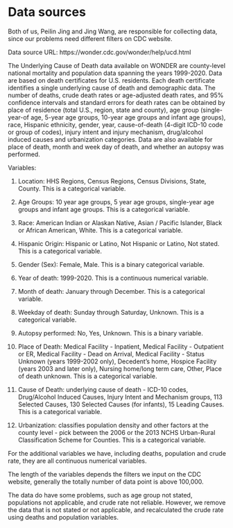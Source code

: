 # Data sources

Both of us, Peilin Jing and Jing Wang, are responsible for collecting data, since our problems need different filters on CDC website.

Data source URL: https://wonder.cdc.gov/wonder/help/ucd.html

The Underlying Cause of Death data available on WONDER are county-level national mortality and population data spanning the years 1999-2020. Data are based on death certificates for U.S. residents. Each death certificate identifies a single underlying cause of death and demographic data. The number of deaths, crude death rates or age-adjusted death rates, and 95% confidence intervals and standard errors for death rates can be obtained by place of residence (total U.S., region, state and county), age group (single-year-of age, 5-year age groups, 10-year age groups and infant age groups), race, Hispanic ethnicity, gender, year, cause-of-death (4-digit ICD-10 code or group of codes), injury intent and injury mechanism, drug/alcohol induced causes and urbanization categories. Data are also available for place of death, month and week day of death, and whether an autopsy was performed.

Variables:

1.	Location: HHS Regions, Census Regions, Census Divisions, State, County. This is a categorical variable.

2.	Age Groups: 10 year age groups, 5 year age groups, single-year age groups and infant age groups. This is a categorical variable.

3.	Race: American Indian or Alaskan Native, Asian / Pacific Islander, Black or African American, White. This is a categorical variable.

4.	Hispanic Origin: Hispanic or Latino, Not Hispanic or Latino, Not stated. This is a categorical variable.

5.	Gender (Sex): Female, Male. This is a binary categorical variable.

6.	Year of death: 1999-2020. This is a continuous numerical variable.

7.	Month of death: January through December. This is a categorical variable.

8.	Weekday of death: Sunday through Saturday, Unknown. This is a categorical variable.

9.	Autopsy performed: No, Yes, Unknown. This is a binary variable.

10.	Place of Death: Medical Facility - Inpatient, Medical Facility - Outpatient or ER, Medical Facility - Dead on Arrival, Medical Facility - Status Unknown (years 1999-2002 only), Decedent's home, Hospice Facility (years 2003 and later only), Nursing home/long term care, Other, Place of death unknown. This is a categorical variable.

11.	Cause of Death: underlying cause of death - ICD-10 codes, Drug/Alcohol Induced Causes, Injury Intent and Mechanism groups, 113 Selected Causes, 130 Selected Causes (for infants), 15 Leading Causes. This is a categorical variable.

12.	Urbanization: classifies population density and other factors at the county level - pick between the 2006 or the 2013 NCHS Urban-Rural Classification Scheme for Counties. This is a categorical variable. 

For the additional variables we have, including deaths, population and crude rate, they are all continuous numerical variables.

The length of the variables depends the filters we input on the CDC website, generally the totally number of data point is above 100,000.

The data do have some problems, such as age group not stated, populations not applicable, and crude rate not reliable. However, we remove the data that is not stated or not applicable, and recalculated the crude rate using deaths and population variables.

